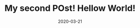---
title: My second POst! Hellow World!
slug: my-second-ost
date: 2020-03-21
featureImage: intel.jpg
excerpt: Lorem ipsum dolor sit amet, consectetur adipiscing elit. Praesent ipsum magna, suscipit non blandit non, vulputate quis felis. Morbi fermentum tellus ut elit facilisis rhoncus. Sed vulputate malesuada ipsum, nec pharetra odio hendrerit at. Morbi egestas, tortor ut cursus condimentum, nunc lorem consequat nibh, at volutpat sapien lorem sed mauris. Praesent vulputate vehicula placerat. Donec eget sapien sem, in semper magna. Aliquam quam nibh, malesuada id placerat ac, luctus malesuada diam. Vestibulum lectus libero, semper ac gravida quis, lacinia ac nibh. Suspendisse scelerisque lacinia nisi, quis auctor risus consequat sed. 
---